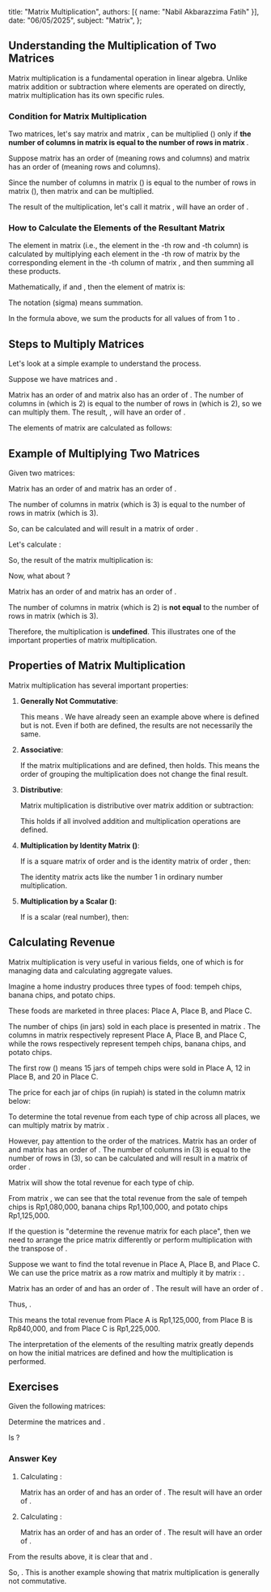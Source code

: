   title: "Matrix Multiplication",
  authors: [{ name: "Nabil Akbarazzima Fatih" }],
  date: "06/05/2025",
  subject: "Matrix",
};

## Understanding the Multiplication of Two Matrices

Matrix multiplication is a fundamental operation in linear algebra. Unlike matrix addition or subtraction where elements are operated on directly, matrix multiplication has its own specific rules.

### Condition for Matrix Multiplication

Two matrices, let's say matrix <InlineMath math="A" /> and matrix <InlineMath math="B" />, can be multiplied (<InlineMath math="A \times B" />) only if **the number of columns in matrix <InlineMath math="A" /> is equal to the number of rows in matrix <InlineMath math="B" />**.

Suppose matrix <InlineMath math="A" /> has an order of <InlineMath math="m \times n" /> (meaning <InlineMath math="m" /> rows and <InlineMath math="n" /> columns) and matrix <InlineMath math="B" /> has an order of <InlineMath math="n \times p" /> (meaning <InlineMath math="n" /> rows and <InlineMath math="p" /> columns).

Since the number of columns in matrix <InlineMath math="A" /> (<InlineMath math="n" />) is equal to the number of rows in matrix <InlineMath math="B" /> (<InlineMath math="n" />), then matrix <InlineMath math="A" /> and <InlineMath math="B" /> can be multiplied.

The result of the multiplication, let's call it matrix <InlineMath math="C = AB" />, will have an order of <InlineMath math="m \times p" />.

### How to Calculate the Elements of the Resultant Matrix

The element <InlineMath math="c_{ij}" /> in matrix <InlineMath math="C" /> (i.e., the element in the <InlineMath math="i" />-th row and <InlineMath math="j" />-th column) is calculated by multiplying each element in the <InlineMath math="i" />-th row of matrix <InlineMath math="A" /> by the corresponding element in the <InlineMath math="j" />-th column of matrix <InlineMath math="B" />, and then summing all these products.

Mathematically, if <InlineMath math="A = [a_{ik}]" /> and <InlineMath math="B = [b_{kj}]" />, then the element <InlineMath math="c_{ij}" /> of matrix <InlineMath math="C = AB" /> is:

<BlockMath math="c_{ij} = \sum_{k=1}^{n} a_{ik}b_{kj} = a_{i1}b_{1j} + a_{i2}b_{2j} + \dots + a_{in}b_{nj}" />

The notation <InlineMath math="\sum" /> (sigma) means summation.

In the formula above, we sum the products <InlineMath math="a_{ik}b_{kj}" /> for all values of <InlineMath math="k" /> from 1 to <InlineMath math="n" />.

## Steps to Multiply Matrices

Let's look at a simple example to understand the process.

Suppose we have matrices <InlineMath math="P = \begin{bmatrix} p_{11} & p_{12} \\ p_{21} & p_{22} \end{bmatrix}" /> and <InlineMath math="Q = \begin{bmatrix} q_{11} & q_{12} \\ q_{21} & q_{22} \end{bmatrix}" />.

Matrix <InlineMath math="P" /> has an order of <InlineMath math="2 \times 2" /> and matrix <InlineMath math="Q" /> also has an order of <InlineMath math="2 \times 2" />. The number of columns in <InlineMath math="P" /> (which is 2) is equal to the number of rows in <InlineMath math="Q" /> (which is 2), so we can multiply them. The result, <InlineMath math="R = PQ" />, will have an order of <InlineMath math="2 \times 2" />.

<BlockMath math="R = \begin{bmatrix} r_{11} & r_{12} \\ r_{21} & r_{22} \end{bmatrix}" />

The elements of matrix <InlineMath math="R" /> are calculated as follows:

<div className="flex flex-col gap-4">
  <BlockMath math="r_{11} = (\text{row 1 of } P) \cdot (\text{column 1 of } Q) = p_{11}q_{11} + p_{12}q_{21}" />
  <BlockMath math="r_{12} = (\text{row 1 of } P) \cdot (\text{column 2 of } Q) = p_{11}q_{12} + p_{12}q_{22}" />
  <BlockMath math="r_{21} = (\text{row 2 of } P) \cdot (\text{column 1 of } Q) = p_{21}q_{11} + p_{22}q_{21}" />
  <BlockMath math="r_{22} = (\text{row 2 of } P) \cdot (\text{column 2 of } Q) = p_{21}q_{12} + p_{22}q_{22}" />
</div>

## Example of Multiplying Two Matrices

Given two matrices:

<div className="flex flex-col gap-4">
  <BlockMath math="A = \begin{bmatrix} -7 & 2 & -2 \\ 1 & 0 & -1 \\ 2 & 3 & -1 \end{bmatrix}" />
  <BlockMath math="B = \begin{bmatrix} 1 & 2 \\ -1 & 3 \\ 2 & 0 \end{bmatrix}" />
</div>

Matrix <InlineMath math="A" /> has an order of <InlineMath math="3 \times 3" /> and matrix <InlineMath math="B" /> has an order of <InlineMath math="3 \times 2" />.

The number of columns in matrix <InlineMath math="A" /> (which is 3) is equal to the number of rows in matrix <InlineMath math="B" /> (which is 3).

So, <InlineMath math="AB" /> can be calculated and will result in a matrix of order <InlineMath math="3 \times 2" />.

Let's calculate <InlineMath math="C = AB" />:

<div className="flex flex-col gap-4">
  <BlockMath math="C = \begin{bmatrix} c_{11} & c_{12} \\ c_{21} & c_{22} \\ c_{31} & c_{32} \end{bmatrix}" />
  <BlockMath math="c_{11} = (-7)(1) + (2)(-1) + (-2)(2) = -7 - 2 - 4 = -13" />
  <BlockMath math="c_{12} = (-7)(2) + (2)(3) + (-2)(0) = -14 + 6 + 0 = -8" />
  <BlockMath math="c_{21} = (1)(1) + (0)(-1) + (-1)(2) = 1 + 0 - 2 = -1" />
  <BlockMath math="c_{22} = (1)(2) + (0)(3) + (-1)(0) = 2 + 0 + 0 = 2" />
  <BlockMath math="c_{31} = (2)(1) + (3)(-1) + (-1)(2) = 2 - 3 - 2 = -3" />
  <BlockMath math="c_{32} = (2)(2) + (3)(3) + (-1)(0) = 4 + 9 + 0 = 13" />
</div>

So, the result of the matrix multiplication <InlineMath math="AB" /> is:

<BlockMath math="AB = \begin{bmatrix} -13 & -8 \\ -1 & 2 \\ -3 & 13 \end{bmatrix}" />

Now, what about <InlineMath math="BA" />?

Matrix <InlineMath math="B" /> has an order of <InlineMath math="3 \times 2" /> and matrix <InlineMath math="A" /> has an order of <InlineMath math="3 \times 3" />.

The number of columns in matrix <InlineMath math="B" /> (which is 2) is **not equal** to the number of rows in matrix <InlineMath math="A" /> (which is 3).

Therefore, the multiplication <InlineMath math="BA" /> is **undefined**. This illustrates one of the important properties of matrix multiplication.

## Properties of Matrix Multiplication

Matrix multiplication has several important properties:

1.  **Generally Not Commutative**:

    This means <InlineMath math="AB \neq BA" />. We have already seen an example above where <InlineMath math="AB" /> is defined but <InlineMath math="BA" /> is not. Even if both are defined, the results are not necessarily the same.

2.  **Associative**:

    If the matrix multiplications <InlineMath math="A, B," /> and <InlineMath math="C" /> are defined, then <InlineMath math="(AB)C = A(BC)" /> holds. This means the order of grouping the multiplication does not change the final result.

3.  **Distributive**:

    Matrix multiplication is distributive over matrix addition or subtraction:

    <div className="flex flex-col gap-4">
      <BlockMath math="A(B + C) = AB + AC" />
      <BlockMath math="(A + B)C = AC + BC" />
    </div>

    This holds if all involved addition and multiplication operations are defined.

4.  **Multiplication by Identity Matrix (<InlineMath math="I" />)**:

    If <InlineMath math="A" /> is a square matrix of order <InlineMath math="n \times n" /> and <InlineMath math="I" /> is the identity matrix of order <InlineMath math="n \times n" />, then:

    <BlockMath math="AI = IA = A" />

    The identity matrix acts like the number 1 in ordinary number multiplication.

5.  **Multiplication by a Scalar (<InlineMath math="k" />)**:

    If <InlineMath math="k" /> is a scalar (real number), then:

    <BlockMath math="k(AB) = (kA)B = A(kB)" />

## Calculating Revenue

Matrix multiplication is very useful in various fields, one of which is for managing data and calculating aggregate values.

Imagine a home industry produces three types of food: tempeh chips, banana chips, and potato chips.

These foods are marketed in three places: Place A, Place B, and Place C.

The number of chips (in jars) sold in each place is presented in matrix <InlineMath math="P" />. The columns in matrix <InlineMath math="P" /> respectively represent Place A, Place B, and Place C, while the rows respectively represent tempeh chips, banana chips, and potato chips.

<BlockMath math="P = \begin{bmatrix} 15 & 12 & 20 \\ 25 & 10 & 15 \\ 15 & 15 & 20 \end{bmatrix} \begin{matrix} \text{Tempeh Chips} \\ \text{Banana Chips} \\ \text{Potato Chips} \end{matrix}" />

The first row (<InlineMath math="\begin{bmatrix} 15 & 12 & 20 \end{bmatrix}" />) means 15 jars of tempeh chips were sold in Place A, 12 in Place B, and 20 in Place C.

The price for each jar of chips (in rupiah) is stated in the column matrix <InlineMath math="Q" /> below:

<BlockMath math="Q = \begin{bmatrix} 20,000 \\ 15,000 \\ 30,000 \end{bmatrix} \begin{matrix} \text{Price of Tempeh Chips} \\ \text{Price of Banana Chips} \\ \text{Price of Potato Chips} \end{matrix}" />

To determine the total revenue from each type of chip across all places, we can multiply matrix <InlineMath math="P" /> by matrix <InlineMath math="Q" />.

However, pay attention to the order of the matrices. Matrix <InlineMath math="P" /> has an order of <InlineMath math="3 \times 3" /> and matrix <InlineMath math="Q" /> has an order of <InlineMath math="3 \times 1" />. The number of columns in <InlineMath math="P" /> (3) is equal to the number of rows in <InlineMath math="Q" /> (3), so <InlineMath math="PQ" /> can be calculated and will result in a matrix <InlineMath math="R" /> of order <InlineMath math="3 \times 1" />.

Matrix <InlineMath math="R = PQ" /> will show the total revenue for each type of chip.

<div className="flex flex-col gap-4">
  <BlockMath math="R = PQ = \begin{bmatrix} 15 & 12 & 20 \\ 25 & 10 & 15 \\ 15 & 15 & 20 \end{bmatrix} \begin{bmatrix} 20,000 \\ 15,000 \\ 30,000 \end{bmatrix}" />
  <BlockMath math="R = \begin{bmatrix} (15)(20,000) + (12)(15,000) + (20)(30,000) \\ (25)(20,000) + (10)(15,000) + (15)(30,000) \\ (15)(20,000) + (15)(15,000) + (20)(30,000) \end{bmatrix}" />
  <BlockMath math="R = \begin{bmatrix} 300,000 + 180,000 + 600,000 \\ 500,000 + 150,000 + 450,000 \\ 300,000 + 225,000 + 600,000 \end{bmatrix}" />
  <BlockMath math="R = \begin{bmatrix} 1,080,000 \\ 1,100,000 \\ 1,125,000 \end{bmatrix} \begin{matrix} \text{Total Revenue from Tempeh Chips} \\ \text{Total Revenue from Banana Chips} \\ \text{Total Revenue from Potato Chips} \end{matrix}" />
</div>

From matrix <InlineMath math="R" />, we can see that the total revenue from the sale of tempeh chips is Rp1,080,000, banana chips Rp1,100,000, and potato chips Rp1,125,000.

If the question is "determine the revenue matrix for each place", then we need to arrange the price matrix <InlineMath math="Q" /> differently or perform multiplication with the transpose of <InlineMath math="P" />.

Suppose we want to find the total revenue in Place A, Place B, and Place C. We can use the price matrix as a row matrix <InlineMath math="Q^T = \begin{bmatrix} 20,000 & 15,000 & 30,000 \end{bmatrix}" /> and multiply it by matrix <InlineMath math="P" />: <InlineMath math="S = Q^T P" />.

Matrix <InlineMath math="Q^T" /> has an order of <InlineMath math="1 \times 3" /> and <InlineMath math="P" /> has an order of <InlineMath math="3 \times 3" />. The result <InlineMath math="S" /> will have an order of <InlineMath math="1 \times 3" />.

<div className="flex flex-col gap-4">
  <BlockMath math="S = \begin{bmatrix} 20,000 & 15,000 & 30,000 \end{bmatrix} \begin{bmatrix} 15 & 12 & 20 \\ 25 & 10 & 15 \\ 15 & 15 & 20 \end{bmatrix}" />
  <BlockMath math="s_{11} = (20,000)(15) + (15,000)(25) + (30,000)(15) = 300,000 + 375,000 + 450,000 = 1,125,000" />
  <BlockMath math="s_{12} = (20,000)(12) + (15,000)(10) + (30,000)(15) = 240,000 + 150,000 + 450,000 = 840,000" />
  <BlockMath math="s_{13} = (20,000)(20) + (15,000)(15) + (30,000)(20) = 400,000 + 225,000 + 600,000 = 1,225,000" />
</div>

Thus, <InlineMath math="S = \begin{bmatrix} 1,125,000 & 840,000 & 1,225,000 \end{bmatrix}" />.

This means the total revenue from Place A is Rp1,125,000, from Place B is Rp840,000, and from Place C is Rp1,225,000.

The interpretation of the elements of the resulting matrix greatly depends on how the initial matrices are defined and how the multiplication is performed.

## Exercises

Given the following matrices:

<div className="flex flex-col gap-4">
  <BlockMath math="C = \begin{bmatrix} 1 & -3 \\ 1 & 2 \end{bmatrix}" />
  <BlockMath math="D = \begin{bmatrix} 1 & -4 \\ 8 & 2 \end{bmatrix}" />
</div>

Determine the matrices <InlineMath math="CD" /> and <InlineMath math="DC" />.

Is <InlineMath math="CD = DC" />?

### Answer Key

1.  Calculating <InlineMath math="CD" />:

    Matrix <InlineMath math="C" /> has an order of <InlineMath math="2 \times 2" /> and <InlineMath math="D" /> has an order of <InlineMath math="2 \times 2" />. The result will have an order of <InlineMath math="2 \times 2" />.

    <div className="flex flex-col gap-4">
      <BlockMath math="CD = \begin{bmatrix} 1 & -3 \\ 1 & 2 \end{bmatrix} \begin{bmatrix} 1 & -4 \\ 8 & 2 \end{bmatrix}" />
      <BlockMath math="CD = \begin{bmatrix} (1)(1) + (-3)(8) & (1)(-4) + (-3)(2) \\ (1)(1) + (2)(8) & (1)(-4) + (2)(2) \end{bmatrix}" />
      <BlockMath math="CD = \begin{bmatrix} 1 - 24 & -4 - 6 \\ 1 + 16 & -4 + 4 \end{bmatrix}" />
      <BlockMath math="CD = \begin{bmatrix} -23 & -10 \\ 17 & 0 \end{bmatrix}" />
    </div>

2.  Calculating <InlineMath math="DC" />:

    Matrix <InlineMath math="D" /> has an order of <InlineMath math="2 \times 2" /> and <InlineMath math="C" /> has an order of <InlineMath math="2 \times 2" />. The result will have an order of <InlineMath math="2 \times 2" />.

    <div className="flex flex-col gap-4">
      <BlockMath math="DC = \begin{bmatrix} 1 & -4 \\ 8 & 2 \end{bmatrix} \begin{bmatrix} 1 & -3 \\ 1 & 2 \end{bmatrix}" />
      <BlockMath math="DC = \begin{bmatrix} (1)(1) + (-4)(1) & (1)(-3) + (-4)(2) \\ (8)(1) + (2)(1) & (8)(-3) + (2)(2) \end{bmatrix}" />
      <BlockMath math="DC = \begin{bmatrix} 1 - 4 & -3 - 8 \\ 8 + 2 & -24 + 4 \end{bmatrix}" />
      <BlockMath math="DC = \begin{bmatrix} -3 & -11 \\ 10 & -20 \end{bmatrix}" />
    </div>

From the results above, it is clear that <InlineMath math="CD = \begin{bmatrix} -23 & -10 \\ 17 & 0 \end{bmatrix}" /> and <InlineMath math="DC = \begin{bmatrix} -3 & -11 \\ 10 & -20 \end{bmatrix}" />.

So, <InlineMath math="CD \neq DC" />. This is another example showing that matrix multiplication is generally not commutative.
